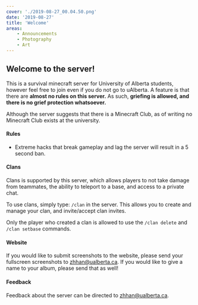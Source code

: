```yaml
---
cover: './2019-08-27_00.04.50.png'
date: '2019-08-27'
title: 'Welcome'
areas:
    - Announcements
    - Photography
    - Art
---
```


## Welcome to the server!

This is a survival minecraft server for University of Alberta students, however feel free to join even if you do not go to uAlberta. A feature is that there are **almost no rules on this server.** As such, **griefing is allowed, and there is no grief protection whatsoever.**

Although the server suggests that there is a Minecraft Club, as of writing no Minecraft Club exists at the university.

#### Rules

-   Extreme hacks that break gameplay and lag the server will result in a 5 second ban.

#### Clans

Clans is supported by this server, which allows players to not take damage from teammates, the ability to teleport to a base, and access to a private chat.

To use clans, simply type: `/clan` in the server. This allows you to create and manage your clan, and invite/accept clan invites.

Only the player who created a clan is allowed to use the `/clan delete` and `/clan setbase` commands.

#### Website

If you would like to submit screenshots to the website, please send your fullscreen screenshots to zhhan@ualberta.ca. If you would like to give a name to your album, please send that as well!

#### Feedback

Feedback about the server can be directed to zhhan@ualberta.ca.

